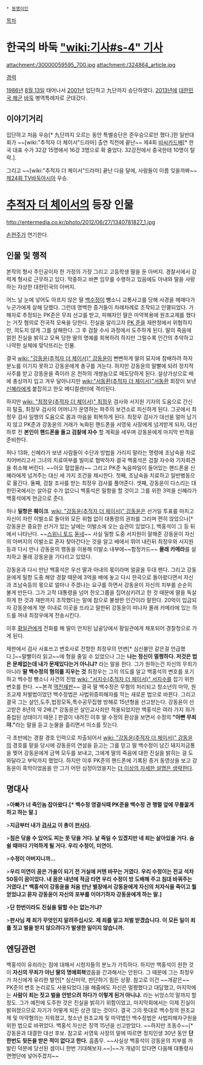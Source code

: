  * [[동명이인]]

[[목차]]

= 한국의 바둑 [["wiki:기사#s-4" 기사]] =
attachment:/30000059595_700.jpg
attachment:/324864_article.jpg

[http://www.cyberoro.com/news/pop_gisa.oro?gno=1276 경력]

[[1986년]] [[8월 13일]] 태어나서 [[2001년]] 입단하고 九단까지 승단하였다. [[2013년]]에 [[대한민국 해군]] [[바둑]] 병역특례자로 군대갔다. 

== 이야기거리 ==
입단하고 처음 우승[* 九단까지 오르는 동안 특별승단은 준우승으로만 했다.]한 일반대회가 ~~[wiki:"추적자 더 체이서"드라마] 출연 직전에 끝난~~ 제4회 [[비씨카드]]배[* 한국 대표 수가 32강 15명에서 16강 3명으로 확 줄었다. 32강전에서 중국한테 10명이 탈락.].

그리고 ~~[wiki:"추적자 더 체이서"드라마] 끝난 다음 달에, 사람들이 이름 잊을까봐~~ [http://www.kbs.co.kr/1tv/sisa/baduk/asiabaduk/index.html 제24회 TV바둑아시아] 우승.

= [[추적자 더 체이서]]의 등장 인물 =

http://entermedia.co.kr/photo/2012/06/27/1340781827_1.jpg

[[손현주]]가 연기한다.

== 인물 및 행적 ==
본작의 형사 주인공이자 한 가정의 가장 그리고 고등학생 딸을 둔 아버지. 경찰서에서 강력계 형사로 근무하고 있다. 막중하고 바쁜 임무를 수행하고 있음에도 아내와 딸을 사랑하는 자상한 대한민국의 아버지.

어느 날 눈에 넣어도 아프지 않은 딸 [[백수정]]이 뺑소니 교통사고를 당해 사경을 헤매다가 누군가에게 살해 당했다. 그런데 명백한 증거들이 차례차례로 조작되고 인멸되었다. 가해자로 추정되는 PK준은 무죄 선고를 받고, 피해자인 딸은 마약복용에 원조교제를 했다는 거짓 혐의로 전국적 모욕을 당한다. 진실을 알리고자 [[PK 준]]을 재판정에서 위협하지만, 의도치 않게 그를 살해한다. 그 후 검찰 수사 과정에서 도주하게 된다. 딸의 죽음에 얽힌 진실을 밝히고 모욕 당한 딸의 명예를 회복하려 하지만 그럴수록 인간의 추악하고 나약한 실체에 맞닥뜨리는 인물.

결국 [[wiki: "강동윤(추적자 더 체이서)" 강동윤]]이 뻔뻔하게 딸의 묘지에 참배하려 하자 분노를 이기지 못하고 강동윤에게 총구를 겨눈다. 하지만 강동윤의 말빨에 되려 정치적 사주를 받고 강동윤을 죽이러 온 천하의 개쌍놈으로 매도당하게 된다. 설상가상으로 배에 총상까지 입고 겨우 달아나지만 [[wiki:"서동환(추적자 더 체이서)"서동환]] 회장이 보낸 [[신혜라]]에게 붙잡히고 한오 메디컬센터에 격리된다.

하지만 [[wiki: "최정우(추적자 더 체이서)" 최정우]] 검사와 서지원 기자의 도움으로 간신히 탈출, 최정우 검사의 어머니가 운영하는 파주의 보건소로 피신하게 된다. 그곳에서 최정우 검사 일행의 도움으로 몸과 마음을 회복하게 된다. 최정우 검사가 대선을 얼마 남기지 않고 PK준과 강동윤의 거래가 녹화된 핸드폰을 서영욱 사장에게 넘겨받게 되자, 대선 하루 전 '''본인이 핸드폰을 들고 검찰에 자수''' 할 계획을 세우며 강동윤에게 마지막 반격을 준비한다.

허나 13화, 신혜라가 보낸 사람들이 수단과 방법을 가리지 말라는 명령에 조남숙을 차로 치어버리고서 그녀의 치료여부를 빌미로 협박하자 결국 백홍석은 검찰 자수와 기자회견을 취소해 버린다. ~~아오 혈압올라~~
그리고 PK준 녹음파일이 들어있는 핸드폰을 신혜라에게 넘겨주는 대신 세 가지 조건을 제시한다. 첫째, 조남숙을 치료하고 일반병동으로 옮긴다. 둘째, 검찰 조사를 받는 최정우 검사를 풀어준다. 셋째, 강동윤이 다스리는 대한민국에서는 살아갈 수가 없으니 백홍석은 밀항을 할 것이고 그를 위한 3억을 신혜라가 백홍석에게 현금으로 준다.

허나 '''밀항은 훼이크'''. [[wiki: "강동윤(추적자 더 체이서)" 강동윤]]은 선거일 투표를 마치고 자신이 자란 이발소로 돌아와 모든 위협 없이 대통령의 권좌를 그리며 편히 앉았으나[* 강동윤은 중요한 선거가 있는 날에는 이발소에 오는 습관이 있었다.], 백홍석이 그 등 뒤에서 나타난다. ~~[[스위니 토드]] [[돋네]]~~ 사실 밀항 도중 서지원이 말해준 강동윤이 자신의 아버지의 이발소로 혼자 찾아간다는 것을 알고 배에서 뛰어 내린뒤 최정우와 서지원등과 다시 만나 강동윤의 행동을 이용해 이발소 내부에~~함정카드~~ '''몰래 카메라'''를 설치하고 몰래 강동윤을 기다리고 있었다. 

강동윤과 다시 만난 백홍석은 우선 딸과 아내의 몫이라며 얼굴을 두대 팬다. 그리고 강동윤에게 밀항 도중 해양 경찰 때문에 3억을 배에 놓고 다시 한국으로 돌아왔다면서 자신과 조남숙등의 몫으로 얼마나 주겠나는 요구를 하면서 강동윤이 자신의 치부를 순순히 불게 만든다. 그가 고작 대통령을 넘어 한오그룹을 집어삼키려고 한 것 때문에 딸을 독살하게 한 것과 재판까지 조작했다는 말에 참으로 불쌍한 인간이라 말한다. 20억이 입금되자 강동윤에게 1분 이내로 이곳을 뜨라고 말한뒤 강동윤이 떠나자 몰래 카메라에 있는 하드를 꺼내 최정우에게 전송시킨다. 

이후 [[황일관]]에게 전화를 해 딸이 안치된 납골당에서 황일관에게 체포되어 경찰청으로 가게 된다.

재판에서 검사 사표쓰고 변호사로 전향한 최정우의 언변[* 심신불안 같은걸 언급했다.]~~말빨이라 읽고~~에 형을 줄일 수 있었으나 그는 '''나는 정신이 멀쩡하다. 저것은 법은 문제없는데 내가 문제있다는거 아니냐?''' 라는 말을 한다. 그가 원하는건 자신의 무죄가 아니라 '''딸 백수정의 혐의를 지우는 것''' 최정우는 그의 의도를 알고 백홍석의 변호를 포기하고 백수정 뺑소니 사건의 진범 [[wiki: "서지수(추적자 더 체이서)" 서지수]]를 잡기 위한 변호를 한다. ~~본격 [[역전재판]]~~ 결국 딸 백수정은 무혐의 처리되고 청소년의 마약, 원조교제 처벌법이었던 백수정법은 사법위증피해자를 막는 새로운 법으로 바뀐다. 그리고 결국 그는 살인,도주,법정모독,특수공무집행 방해로 15년형을 선고받는다. 강동윤이 선고받은 8년의 약 2배.[* 강동윤은 살인교사죄만 적용되었지만 백홍석은 여러 가지 죄가 중첩된 상태이기 때문.] 판결이 내려진 이후 딸 수정의 환상을 보면서 수정의 '''"아빤 무죄야."'''라는 말을 듣고 눈물을 흘리면서 미소를 짓는다.

극 초반에는 경찰 경호 인력으로 차출되어서 [[wiki: "강동윤(추적자 더 체이서)" 강동윤]]의 경호를 맡을 당시에 강동윤의 연설을 듣고는 그를 믿고 딸 백수정이 남긴 돼지저금통을 찢어 강동윤에게 금액 모두를 보내고, 그에게 딸의 죽음에 대한 진실을 밝히는 걸 도와달라고 부탁까지 했었다. 하지만 이후 PK준의 핸드폰에 기록된 증거 동영상을 보고 강동윤이 흑막이었음을 안 그가 어떤 심정이었을지는 [[더 이상의 자세한 설명은 생략한다]].

== 명대사 ==
>''' 아빠가 너 죽인놈 잡아왔다.[* 백수정 영결식때 PK준을 백수정 관 행렬 앞에 무릎꿇게 하고 하는 말.]'''

>''' 지금부터 내가 [[검사]]고 이 총이 [[판사]]다.'''

>'''침은 닦을 수 있어도 피는 못 닦을 거다. 날 죽일 수 있겠지만 네 죄는 살아있을 거다. 숨 쉴 때마다 기억하게 될 거다. 우리 수정이, 미연이.'''

>''' 수정이 아버지니까...'''

>'''우리 미연이 꿈은 가을이 되기 전 거실에 커텐 바꾸는 거였다. 우리 수정이는 전교 석차 50등이 꿈이었다. 내 꿈은 내년에 적금 타면 우리 수정이 방 도배해 주고 침대 바꿔주는 거였다.[* 백홍석이 강동윤을 처음 만난 별장에서 강동윤에게 자신의 처자식을 죽이고 뭘 얻었냐고 묻자 강동윤이 자신의 포부를 이야기하자 강동윤에게 하는 말.]'''

>''' 단 한번이라도 진실을 말할 수는 없는거냐? '''

>''' 판사님 제 죄가 무엇인지 알려주십시오. 제 죄를 알고 처벌 받겠습니다. 이 모든 일이 죄를 짓고 벌을 받지 않으려다가 발생한 일이지 않습니까.'''

== 엔딩관련 ==
백홍석이 유죄라는 점에 대해서 시청자들의 분노가 가득하다. 하지만 백홍석이 원한 것이 '''자신의 무죄가 아닌 딸의 명예회복'''였음을 간과해서는 안된다. 그 때문에 그는 최정우가 자신에게 유리한 발언[* 심신미약, 판단하기 힘든 상황. 참고로 이건 ~~개같은~~ PK준의 변호 논리로도 사용되었다.]을 해줌에도 자신은 멀쩡했다고 대답했고, 마지막에는 '''사람이 죄는 짓고 벌을 안받으려 하다가 이렇게 된거 아니냐.''' 라는 뉘앙스의 말까지 할 정도. 그가 예전에 도주한 것은 진실을 밝히기 위함이었고, 마지막회에서는 이제 진실이 밝혀졌으므로 자기가 어떻게 되든 상관 않는 것이다. 결국 그의 뜻대로 백수정의 원조교제 및 마약혐의는 지워졌고, 청소년 원조교제 및 마약법인 백수정법은 사법피해자구원을 위한 법으로 바뀌었다. 백홍석 자신은 징역 15년을 선고받았다. ~~하지만 조동수~~[* 강동윤과 대결한 대선 후보. 참고로 서영욱 사장의 말에 따르면 정치인생 30년 동안 '''단 한번도 뒷돈을 받은 적이 없다고 한다.''' 흠좀무. ~~사실상 백홍석이 강동윤의 치부를 까발린 덕분에 당선된 셈이니 한번 기대해보자.~~]~~가 개념이 있다면 다음해 대통령사면명단에 넣어주겠지~~

